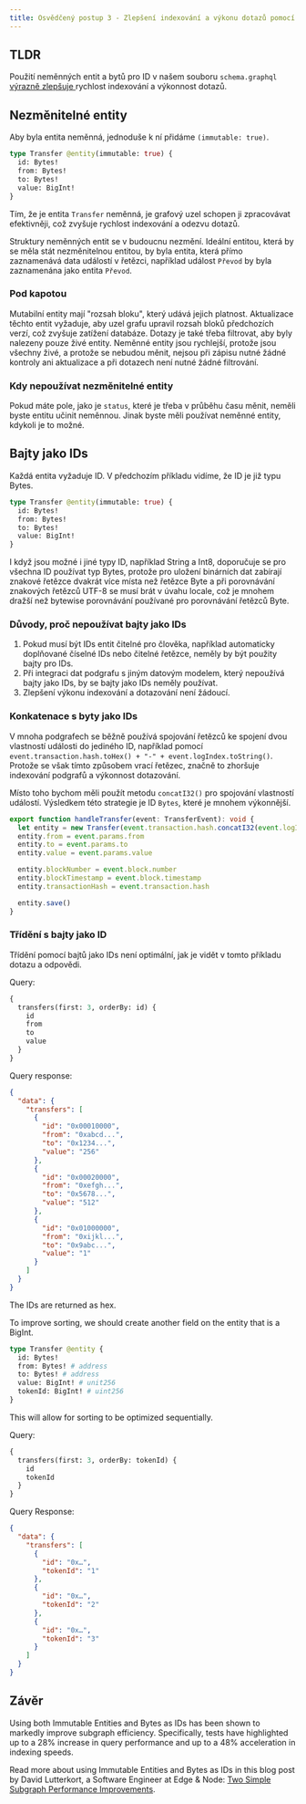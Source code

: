```yaml
---
title: Osvědčený postup 3 - Zlepšení indexování a výkonu dotazů pomocí neměnných entit a bytů jako ID
---
```


## TLDR

Použití neměnných entit a bytů pro ID v našem souboru `schema.graphql` [výrazně zlepšuje ](https://thegraph.com/blog/two-simple-subgraph-performance-improvements/) rychlost indexování a výkonnost dotazů.

## Nezměnitelné entity

Aby byla entita neměnná, jednoduše k ní přidáme `(immutable: true)`.

```graphql
type Transfer @entity(immutable: true) {
  id: Bytes!
  from: Bytes!
  to: Bytes!
  value: BigInt!
}
```

Tím, že je entita `Transfer` neměnná, je grafový uzel schopen ji zpracovávat efektivněji, což zvyšuje rychlost indexování a odezvu dotazů.

Struktury neměnných entit se v budoucnu nezmění. Ideální entitou, která by se měla stát nezměnitelnou entitou, by byla entita, která přímo zaznamenává data událostí v řetězci, například událost `Převod` by byla zaznamenána jako entita `Převod`.

### Pod kapotou

Mutabilní entity mají "rozsah bloku", který udává jejich platnost. Aktualizace těchto entit vyžaduje, aby uzel grafu upravil rozsah bloků předchozích verzí, což zvyšuje zatížení databáze. Dotazy je také třeba filtrovat, aby byly nalezeny pouze živé entity. Neměnné entity jsou rychlejší, protože jsou všechny živé, a protože se nebudou měnit, nejsou při zápisu nutné žádné kontroly ani aktualizace a při dotazech není nutné žádné filtrování.

### Kdy nepoužívat nezměnitelné entity

Pokud máte pole, jako je `status`, které je třeba v průběhu času měnit, neměli byste entitu učinit neměnnou. Jinak byste měli používat neměnné entity, kdykoli je to možné.

## Bajty jako IDs

Každá entita vyžaduje ID. V předchozím příkladu vidíme, že ID je již typu Bytes.

```graphql
type Transfer @entity(immutable: true) {
  id: Bytes!
  from: Bytes!
  to: Bytes!
  value: BigInt!
}
```

I když jsou možné i jiné typy ID, například String a Int8, doporučuje se pro všechna ID používat typ Bytes, protože pro uložení binárních dat zabírají znakové řetězce dvakrát více místa než řetězce Byte a při porovnávání znakových řetězců UTF-8 se musí brát v úvahu locale, což je mnohem dražší než bytewise porovnávání používané pro porovnávání řetězců Byte.

### Důvody, proč nepoužívat bajty jako IDs

1. Pokud musí být IDs entit čitelné pro člověka, například automaticky doplňované číselné IDs nebo čitelné řetězce, neměly by být použity bajty pro IDs.
2. Při integraci dat podgrafu s jiným datovým modelem, který nepoužívá bajty jako IDs, by se bajty jako IDs neměly používat.
3. Zlepšení výkonu indexování a dotazování není žádoucí.

### Konkatenace s byty jako IDs

V mnoha podgrafech se běžně používá spojování řetězců ke spojení dvou vlastností události do jediného ID, například pomocí `event.transaction.hash.toHex() + "-" + event.logIndex.toString()`. Protože se však tímto způsobem vrací řetězec, značně to zhoršuje indexování podgrafů a výkonnost dotazování.

Místo toho bychom měli použít metodu `concatI32()` pro spojování vlastností událostí. Výsledkem této strategie je ID `Bytes`, které je mnohem výkonnější.

```typescript
export function handleTransfer(event: TransferEvent): void {
  let entity = new Transfer(event.transaction.hash.concatI32(event.logIndex.toI32()))
  entity.from = event.params.from
  entity.to = event.params.to
  entity.value = event.params.value

  entity.blockNumber = event.block.number
  entity.blockTimestamp = event.block.timestamp
  entity.transactionHash = event.transaction.hash

  entity.save()
}
```

### Třídění s bajty jako ID

Třídění pomocí bajtů jako IDs není optimální, jak je vidět v tomto příkladu dotazu a odpovědi.

Query:

```graphql
{
  transfers(first: 3, orderBy: id) {
    id
    from
    to
    value
  }
}
```

Query response:

```json
{
  "data": {
    "transfers": [
      {
        "id": "0x00010000",
        "from": "0xabcd...",
        "to": "0x1234...",
        "value": "256"
      },
      {
        "id": "0x00020000",
        "from": "0xefgh...",
        "to": "0x5678...",
        "value": "512"
      },
      {
        "id": "0x01000000",
        "from": "0xijkl...",
        "to": "0x9abc...",
        "value": "1"
      }
    ]
  }
}
```

The IDs are returned as hex.

To improve sorting, we should create another field on the entity that is a BigInt.

```graphql
type Transfer @entity {
  id: Bytes!
  from: Bytes! # address
  to: Bytes! # address
  value: BigInt! # unit256
  tokenId: BigInt! # uint256
}
```

This will allow for sorting to be optimized sequentially.

Query:

```graphql
{
  transfers(first: 3, orderBy: tokenId) {
    id
    tokenId
  }
}
```

Query Response:

```json
{
  "data": {
    "transfers": [
      {
        "id": "0x…",
        "tokenId": "1"
      },
      {
        "id": "0x…",
        "tokenId": "2"
      },
      {
        "id": "0x…",
        "tokenId": "3"
      }
    ]
  }
}
```

## Závěr

Using both Immutable Entities and Bytes as IDs has been shown to markedly improve subgraph efficiency. Specifically, tests have highlighted up to a 28% increase in query performance and up to a 48% acceleration in indexing speeds.

Read more about using Immutable Entities and Bytes as IDs in this blog post by David Lutterkort, a Software Engineer at Edge & Node: [Two Simple Subgraph Performance Improvements](https://thegraph.com/blog/two-simple-subgraph-performance-improvements/).
